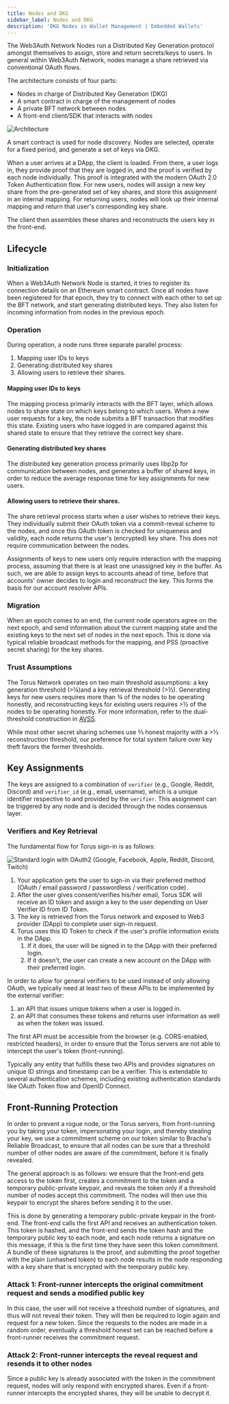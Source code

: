 ```yaml
---
title: Nodes and DKG
sidebar_label: Nodes and DKG
description: 'DKG Nodes in Wallet Management | Embedded Wallets'
---
```


The Web3Auth Network Nodes run a Distributed Key Generation protocol amongst themselves to assign, store and return secrets/keys to users. In general within Web3Auth Network, nodes manage a share retrieved via conventional OAuth flows.

The architecture consists of four parts:‌

- Nodes in charge of Distributed Key Generation (DKG)
- A smart contract in charge of the management of nodes
- A private BFT network between nodes
- A front-end client/SDK that interacts with nodes

![Architecture](/guides/graph-6-final.png)

A smart contract is used for node discovery. Nodes are selected, operate for a fixed period, and generate a set of keys via DKG.‌

When a user arrives at a DApp, the client is loaded. From there, a user logs in, they provide proof that they are logged in, and the proof is verified by each node individually. This proof is integrated with the modern OAuth 2.0 Token Authentication flow. For new users, nodes will assign a new key share from the pre-generated set of key shares, and store this assignment in an internal mapping. For returning users, nodes will look up their internal mapping and return that user's corresponding key share.‌

The client then assembles these shares and reconstructs the users key in the front-end.

## Lifecycle

### Initialization

When a Web3Auth Network Node is started, it tries to register its connection details on an Ethereum smart contract. Once all nodes have been registered for that epoch, they try to connect with each other to set up the BFT network, and start generating distributed keys. They also listen for incoming information from nodes in the previous epoch.

### Operation

During operation, a node runs three separate parallel process:

1. Mapping user IDs to keys
2. Generating distributed key shares
3. Allowing users to retrieve their shares.

#### Mapping user IDs to keys

The mapping process primarily interacts with the BFT layer, which allows nodes to share state on which keys belong to which users. When a new user requests for a key, the node submits a BFT transaction that modifies this state. Existing users who have logged in are compared against this shared state to ensure that they retrieve the correct key share.

#### Generating distributed key shares

The distributed key generation process primarily uses libp2p for communication between nodes, and generates a buffer of shared keys, in order to reduce the average response time for key assignments for new users.

#### Allowing users to retrieve their shares.

The share retrieval process starts when a user wishes to retrieve their keys. They individually submit their OAuth token via a commit-reveal scheme to the nodes, and once this OAuth token is checked for uniqueness and validity, each node returns the user's \(encrypted\) key share. This does not require communication between the nodes.

Assignments of keys to new users only require interaction with the mapping process, assuming that there is at least one unassigned key in the buffer. As such, we are able to assign keys to accounts ahead of time, before that accounts' owner decides to login and reconstruct the key. This forms the basis for our account resolver APIs.

### Migration

When an epoch comes to an end, the current node operators agree on the next epoch, and send information about the current mapping state and the existing keys to the next set of nodes in the next epoch. This is done via typical reliable broadcast methods for the mapping, and PSS \(proactive secret sharing\) for the key shares.

### Trust Assumptions

The Torus Network operates on two main threshold assumptions: a key generation threshold \(&gt;¼\)and a key retrieval threshold \(&gt;½\). Generating keys for new users requires more than ¾ of the nodes to be operating honestly, and reconstructing keys for existing users requires &gt;½ of the nodes to be operating honestly. For more information, refer to the dual-threshold construction in [AVSS](https://eprint.iacr.org/2002/134.pdf).

While most other secret sharing schemes use ⅔ honest majority with a &gt;⅓ reconstruction threshold, our preference for total system failure over key theft favors the former thresholds.‌

## Key Assignments

The keys are assigned to a combination of `verifier` \(e.g., Google, Reddit, Discord\) and `verifier_id` \(e.g., email, username\), which is a unique identifier respective to and provided by the `verifier`.‌ This assignment can be triggered by any node and is decided through the nodes consensus layer.

### Verifiers and Key Retrieval

The fundamental flow for Torus sign-in is as follows:

![Standard login with OAuth2 (Google, Facebook, Apple, Reddit, Discord, Twitch)](/guides/login-key-assignments.png)

1. Your application gets the user to sign-in via their preferred method \(OAuth / email password / passwordless / verification code\).
2. After the user gives consent/verifies his/her email, Torus SDK will receive an ID token and assign a key to the user depending on User Verifier ID from ID Token.
3. The key is retrieved from the Torus network and exposed to Web3 provider \(DApp\) to complete user sign-in request.
4. Torus uses this ID Token to check if the user's profile information exists in the DApp.
   1. If it does, the user will be signed in to the DApp with their preferred login.
   2. If it doesn't, the user can create a new account on the DApp with their preferred login.

In order to allow for general verifiers to be used instead of only allowing OAuth, we typically need at least two of these APIs to be implemented by the external verifier:‌

1. an API that issues unique tokens when a user is logged in.
2. an API that consumes these tokens and returns user information as well as when the token was issued.

The first API must be accessible from the browser \(e.g. CORS-enabled, restricted headers\), in order to ensure that the Torus servers are not able to intercept the user's token \(front-running\).

Typically any entity that fulfills these two APIs and provides signatures on unique ID strings and timestamp can be a verifier. This is extendable to several authentication schemes, including existing authentication standards like OAuth Token flow and OpenID Connect.‌

## Front-Running Protection

In order to prevent a rogue node, or the Torus servers, from front-running you by taking your token, impersonating your login, and thereby stealing your key, we use a commitment scheme on our token similar to Bracha's Reliable Broadcast, to ensure that all nodes can be sure that a threshold number of other nodes are aware of the commitment, before it is finally revealed.‌

The general approach is as follows: we ensure that the front-end gets access to the token first, creates a commitment to the token and a temporary public-private keypair, and reveals the token only if a threshold number of nodes accept this commitment. The nodes will then use this keypair to encrypt the shares before sending it to the user.

This is done by generating a temporary public-private keypair in the front-end. The front-end calls the first API and receives an authentication token. This token is hashed, and the front-end sends the token hash and the temporary public key to each node, and each node returns a signature on this message, if this is the first time they have seen this token commitment. A bundle of these signatures is the proof, and submitting the proof together with the plain \(unhashed token\) to each node results in the node responding with a key share that is encrypted with the temporary public key.

### Attack 1: Front-runner intercepts the original commitment request and sends a modified public key

In this case, the user will not receive a threshold number of signatures, and thus will not reveal their token. They will then be required to login again and request for a new token. Since the requests to the nodes are made in a random order, eventually a threshold honest set can be reached before a front-runner receives the commitment request.

### Attack 2: Front-runner intercepts the reveal request and resends it to other nodes

Since a public key is already associated with the token in the commitment request, nodes will only respond with encrypted shares. Even if a front-runner intercepts the encrypted shares, they will be unable to decrypt it.
